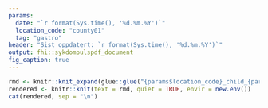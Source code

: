 ```yaml
---
params:
  date: "`r format(Sys.time(), '%d.%m.%Y')`"
  location_code: "county01"
  tag: "gastro"
header: "Sist oppdatert: `r format(Sys.time(), '%d.%m.%Y')`"
output: fhi::sykdompulspdf_document
fig_caption: true
---
```


```r
rmd <- knitr::knit_expand(glue::glue("{params$location_code}_child_{params$tag}.Rmd"), location_code = params$location_code, x_tag = params$tag)
rendered <- knitr::knit(text = rmd, quiet = TRUE, envir = new.env())
cat(rendered, sep = "\n")
``` 
